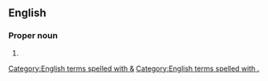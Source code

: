 ==English==

===Proper noun===
{{en-proper noun}}

# {{abbreviation of|Bel and the Dragon}}

[[Category:English terms spelled with &]]
[[Category:English terms spelled with .]]